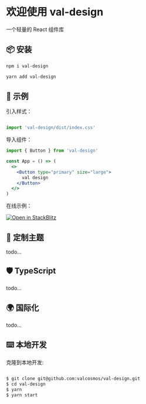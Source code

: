 
<Meta title="val-design/Introduction" />

# 欢迎使用 val-design

一个轻量的 React 组件库

## 📦 安装

```bash
npm i val-design
```

```bash
yarn add val-design
```

## 🔨 示例

引入样式：

```jsx

import 'val-design/dist/index.css'

```

导入组件：

```jsx
import { Button } from 'val-design'

const App = () => (
  <>
    <Button type="primary" size="large">
      val design
    </Button>
  </>
)
```

在线示例：

[![Open in StackBlitz](https://developer.stackblitz.com/img/open_in_stackblitz.svg)](https://stackblitz.com/edit/vitejs-vite-jvn7fm?file=src%2FApp.jsx)

## 🌈 定制主题

todo...

## 🛡 TypeScript

todo...

## 🌍 国际化

todo...

## ⌨️ 本地开发

克隆到本地开发:

```bash

$ git clone git@github.com:valcosmos/val-design.git
$ cd val-design
$ yarn
$ yarn start

```
